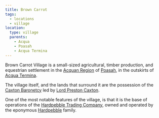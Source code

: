 ```yaml
---
title: Brown Carrot
tags:
  - locations
  - village
location:
  type: village
  parents:
    - Acqua
    - Poasah
    - Acqua Termina
---
```


Brown Carrot Village is a small-sized agricultural, timber production, and
equestrian settlement in the [Acquan Region](/world/locations/acqua) of
[Poasah](/world/locations/poasah), in the outskirts of
[Acqua Termina](/world/locations/acqua-termina).

The village itself, and the lands that surround it are the possession of the
[Caxton Baronetcy](/world/families/caxton/) led by
[Lord Preston Caxton](/world/characters/lord-preston-caxton/).

One of the most notable features of the village, is that it is the base of
operations of the
[Hardpebble Trading Company](/world/organizations/hardpebble-trading-company/), owned
and operated by the eponymous [Hardpebble](/world/families/hardpebble/) family.
